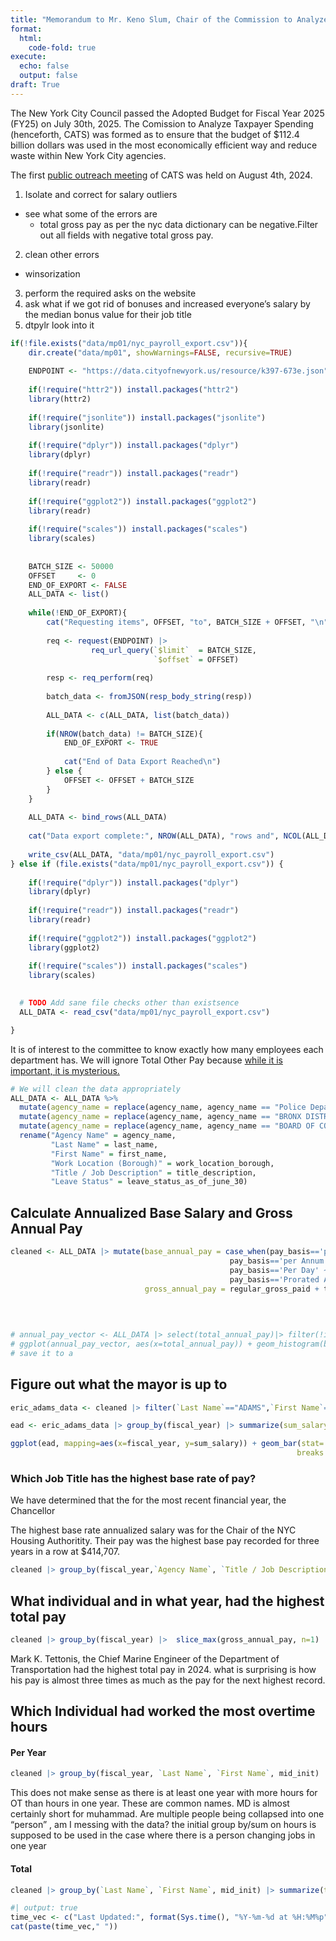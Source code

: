 ```yaml
---
title: "Memorandum to Mr. Keno Slum, Chair of the Commission to Analyze Taxpayer Spending (Mini Project 1)"
format: 
  html: 
    code-fold: true
execute:
  echo: false
  output: false
draft: True
---
```


The New York City Council passed the Adopted Budget for Fiscal Year 2025 (FY25) on July 30th, 2025. The Comission to Analyze Taxpayer Spending (henceforth, CATS) was formed as to ensure that the budget of \$112.4 billion dollars was used in the most economically efficient way and reduce waste within New York City agencies.

The first [public outreach meeting](https://www.youtube.com/watch?v=areUGfOHkMA) of CATS was held on August 4th, 2024. 


1. Isolate and correct for salary outliers
  - see what some of the errors are 
      - total gross pay as per the nyc data dictionary can be negative.Filter out all fields with negative total gross pay. 
2. clean other errors
  - winsorization
3. perform the required asks on the website
4. ask what if we got rid of bonuses and increased everyone's salary by the median bonus value for their job title
5. dtpylr look into it 


```r
if(!file.exists("data/mp01/nyc_payroll_export.csv")){
    dir.create("data/mp01", showWarnings=FALSE, recursive=TRUE)
    
    ENDPOINT <- "https://data.cityofnewyork.us/resource/k397-673e.json"
    
    if(!require("httr2")) install.packages("httr2")
    library(httr2)
    
    if(!require("jsonlite")) install.packages("jsonlite")
    library(jsonlite)
    
    if(!require("dplyr")) install.packages("dplyr")
    library(dplyr)
    
    if(!require("readr")) install.packages("readr")
    library(readr)
    
    if(!require("ggplot2")) install.packages("ggplot2")
    library(readr)
    
    if(!require("scales")) install.packages("scales")
    library(scales)
    
    
    BATCH_SIZE <- 50000
    OFFSET     <- 0
    END_OF_EXPORT <- FALSE
    ALL_DATA <- list()
    
    while(!END_OF_EXPORT){
        cat("Requesting items", OFFSET, "to", BATCH_SIZE + OFFSET, "\n")
        
        req <- request(ENDPOINT) |>
                  req_url_query(`$limit`  = BATCH_SIZE, 
                                `$offset` = OFFSET)
        
        resp <- req_perform(req)
        
        batch_data <- fromJSON(resp_body_string(resp))
        
        ALL_DATA <- c(ALL_DATA, list(batch_data))
        
        if(NROW(batch_data) != BATCH_SIZE){
            END_OF_EXPORT <- TRUE
            
            cat("End of Data Export Reached\n")
        } else {
            OFFSET <- OFFSET + BATCH_SIZE
        }
    }
    
    ALL_DATA <- bind_rows(ALL_DATA)
    
    cat("Data export complete:", NROW(ALL_DATA), "rows and", NCOL(ALL_DATA), "columns.")
    
    write_csv(ALL_DATA, "data/mp01/nyc_payroll_export.csv")
} else if (file.exists("data/mp01/nyc_payroll_export.csv")) {
      
    if(!require("dplyr")) install.packages("dplyr")
    library(dplyr)
    
    if(!require("readr")) install.packages("readr")
    library(readr)
    
    if(!require("ggplot2")) install.packages("ggplot2")
    library(ggplot2)
      
    if(!require("scales")) install.packages("scales")
    library(scales)
    

  # TODO Add sane file checks other than existsence
  ALL_DATA <- read_csv("data/mp01/nyc_payroll_export.csv")

}


```

It is of interest to the committee to know exactly how many employees each department has. We will ignore Total Other Pay because [while it is important, it is mysterious.](https://i.kym-cdn.com/entries/icons/original/000/053/034/thworkcover.jpg)

```r


# We will clean the data appropriately
ALL_DATA <- ALL_DATA %>%
  mutate(agency_name = replace(agency_name, agency_name == "Police Department", "POLICE DEPARTMENT")) %>%
  mutate(agency_name = replace(agency_name, agency_name == "BRONX DISTRICT ATTORNEY", "Bronx DA")) %>%
  mutate(agency_name = replace(agency_name, agency_name == "BOARD OF CORRECTIONS", "BOARD OF CORRECTION")) %>%
  rename("Agency Name" = agency_name,
         "Last Name" = last_name, 
         "First Name" = first_name,
         "Work Location (Borough)" = work_location_borough,
         "Title / Job Description" = title_description, 
         "Leave Status" = leave_status_as_of_june_30)

```




## Calculate Annualized Base Salary and Gross Annual Pay
```r

cleaned <- ALL_DATA |> mutate(base_annual_pay = case_when(pay_basis=='per Hour' ~ base_salary * (regular_hours + 1.5 * ot_hours),
                                                 pay_basis=='per Annum' ~  base_salary,
                                                 pay_basis=='Per Day' ~ base_salary * regular_hours / 7.5,
                                                 pay_basis=='Prorated Annual' ~ base_salary),
                              gross_annual_pay = regular_gross_paid + total_ot_paid + total_other_pay) |> filter(gross_annual_pay > 0)
                                                 
                                            
                                                
```


```r

# annual_pay_vector <- ALL_DATA |> select(total_annual_pay)|> filter(!is.na(total_annual_pay)) 
# ggplot(annual_pay_vector, aes(x=total_annual_pay)) + geom_histogram(bins=5) 
# save it to a 
```


##  Figure out what the mayor is up to 
```r
                    
eric_adams_data <- cleaned |> filter(`Last Name`=="ADAMS",`First Name`=="ERIC", mid_init=='L')


```

```r


ead <- eric_adams_data |> group_by(fiscal_year) |> summarize(sum_salary = sum(gross_annual_pay))

ggplot(ead, mapping=aes(x=fiscal_year, y=sum_salary)) + geom_bar(stat='identity') + scale_y_continuous(name="Annual Salary of Eric Adams", labels=label_currency(scale_cut= cut_short_scale()),
                                                                breaks = scales::pretty_breaks(n = 6)) + scale_x_continuous(name="Fiscal Year", breaks = scales::pretty_breaks(n=10))
```


### Which Job Title has the highest base rate of pay? 
 We have determined that the for the most recent financial year, the Chancellor 
 

 
 
The highest base rate annualized salary was for the Chair of the NYC Housing Authoritity. Their pay was the highest base pay recorded for three years in a row at $414,707. 
 
```r
cleaned |> group_by(fiscal_year,`Agency Name`, `Title / Job Description`) |> summarize(avg_base=mean(base_annual_pay))  |> ungroup() |> slice_max(order_by=avg_base,n=1) |>  arrange(fiscal_year) 
```
## What individual and in what year, had the highest total pay  
```r

cleaned |> group_by(fiscal_year) |>  slice_max(gross_annual_pay, n=1) |> select(fiscal_year, `Agency Name`, `Title / Job Description`, `Last Name`, `First Name`, mid_init, gross_annual_pay) |> arrange(desc(gross_annual_pay))

```
Mark K. Tettonis, the Chief Marine Engineer of the Department of Transportation had the highest total pay in 2024. what is surprising is how his pay is almost three times as much as the pay for the next highest record. 

## Which Individual had worked the most overtime hours 
#### Per Year
```r

cleaned |> group_by(fiscal_year, `Last Name`, `First Name`, mid_init) |> summarize(total_ot_hours = sum(ot_hours)) |> filter(!is.na(`Last Name`))|> ungroup(`Last Name`, `First Name`, mid_init) |>slice_max(total_ot_hours, n=1) |> mutate(total_ot_days=total_ot_hours/24)

```
This does not make sense as there is at least one year with more hours for OT than hours in one year. These are common names. MD is almost certainly short for muhammad. Are multiple people being collapsed into one "person" , am I messing with the data? the initial group by/sum on hours is supposed to be used in the case where there is a person changing jobs in one year 

#### Total

```r

cleaned |> group_by(`Last Name`, `First Name`, mid_init) |> summarize(total_ot_hours = sum(ot_hours)) |>filter(!is.na(`Last Name`))|> ungroup() |> slice_max(total_ot_hours, n=1) |> mutate(total_ot_days=total_ot_hours/24)

```

```r
#| output: true
time_vec <- c("Last Updated:", format(Sys.time(), "%Y-%m-%d at %H:%M%p"))
cat(paste(time_vec," "))
```
